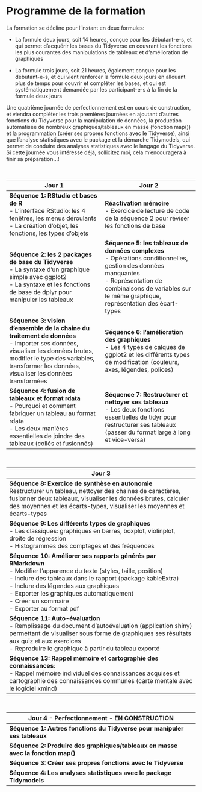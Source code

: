 # Programme de la formation

::: {align="justify"}
::: {align="justify"}
La formation se décline pour l'instant en deux formules:

-   La formule deux jours, soit 14 heures, conçue pour les débutant-e-s, et qui permet d'acquérir les bases du Tidyverse en couvrant les fonctions les plus courantes des manipulations de tableaux et d'amélioration de graphiques

-   La formule trois jours, soit 21 heures, également conçue pour les débutant-e-s, et qui vient renforcer la formule deux jours en allouant plus de temps pour couvrir et compléter les bases, et qui est systématiquement demandée par les participant-e-s à la fin de la formule deux jours

Une quatrième journée de perfectionnement est en cours de construction, et viendra compléter les trois premières journées en ajoutant d'autres fonctions du Tidyverse pour la manipulation de données, la production automatisée de nombreux graphiques/tableaux en masse (fonction map()) et la programmation (créer ses propres fonctions avec le Tidyverse), ainsi que l'analyse statistiques avec le package et la démarche Tidymodels, qui permet de conduire des analyses statistiques avec le langage du Tidyverse. Si cette journée vous intéresse déjà, sollicitez moi, cela m'encouragera à finir sa préparation...!
:::
:::

<br>

+--------------------------------------------------------------------------------------------------------------------------------------------------------------------------------------------------------------------------------+--------------------------------------------------------------------------------------------------------------------------------------------------------------------------------------------------------------------------+
| Jour 1                                                                                                                                                                                                                         | Jour 2                                                                                                                                                                                                                   |
+================================================================================================================================================================================================================================+==========================================================================================================================================================================================================================+
| **Séquence 1: RStudio et bases de R** <br>- L'interface RStudio: les 4 fenêtres, les menus déroulants<br>- La création d'objet, les fonctions, les types d'objets                                                              | **Réactivation mémoire** <br>- Exercice de lecture de code de la séquence 2 pour réviser les fonctions de base                                                                                                           |
+--------------------------------------------------------------------------------------------------------------------------------------------------------------------------------------------------------------------------------+--------------------------------------------------------------------------------------------------------------------------------------------------------------------------------------------------------------------------+
| **Séquence 2: les 2 packages de base du Tidyverse**<br>- La syntaxe d'un graphique simple avec ggplot2<br>- La syntaxe et les fonctions de base de dplyr pour manipuler les tableaux                                           | **Séquence 5: les tableaux de données complexes**<br>- Opérations conditionnelles, gestion des données manquantes<br>- Représentation de combinaisons de variables sur le même graphique, représentation des écart-types |
+--------------------------------------------------------------------------------------------------------------------------------------------------------------------------------------------------------------------------------+--------------------------------------------------------------------------------------------------------------------------------------------------------------------------------------------------------------------------+
| **Séquence 3: vision d'ensemble de la chaine du traitement de données**<br>- Importer ses données, visualiser les données brutes, modifier le type des variables, transformer les données, visualiser les données transformées | **Séquence 6: l'amélioration des graphiques**<br>- Les 4 types de calques de ggplot2 et les différents types de modification (couleurs, axes, légendes, polices)                                                         |
+--------------------------------------------------------------------------------------------------------------------------------------------------------------------------------------------------------------------------------+--------------------------------------------------------------------------------------------------------------------------------------------------------------------------------------------------------------------------+
| **Séquence 4: fusion de tableaux et format rdata**<br>- Pourquoi et comment fabriquer un tableau au format rdata<br>- Les deux manières essentielles de joindre des tableaux (collés et fusionnés)                             | **Séquence 7: Restructurer et nettoyer ses tableaux**<br>- Les deux fonctions essentielles de tidyr pour restructurer ses tableaux (passer du format large à long et vice-versa)                                         |
+--------------------------------------------------------------------------------------------------------------------------------------------------------------------------------------------------------------------------------+--------------------------------------------------------------------------------------------------------------------------------------------------------------------------------------------------------------------------+

<br>

+--------------------------------------------------------------------------------------------------------------------------------------------------------------------------------------------------------------------------------------------------------------------------------------------------------------------------------------+
| Jour 3                                                                                                                                                                                                                                                                                                                               |
+======================================================================================================================================================================================================================================================================================================================================+
| **Séquence 8: Exercice de synthèse en autonomie**<br>Restructurer un tableau, nettoyer des chaines de caractères, fusionner deux tableaux, visualiser les données brutes, calculer des moyennes et les écarts-types, visualiser les moyennes et écarts-types                                                                         |
+--------------------------------------------------------------------------------------------------------------------------------------------------------------------------------------------------------------------------------------------------------------------------------------------------------------------------------------+
| **Séquence 9: Les différents types de graphiques** <br>- Les classiques: graphiques en barres, boxplot, violinplot, droite de régression<br>- Histogrammes des comptages et des fréquences                                                                                                                                           |
+--------------------------------------------------------------------------------------------------------------------------------------------------------------------------------------------------------------------------------------------------------------------------------------------------------------------------------------+
| **Séquence 10: Améliorer ses rapports générés par RMarkdown**<br>- Modifier l'apparence du texte (styles, taille, position)<br>- Inclure des tableaux dans le rapport (package kableExtra)<br>- Inclure des légendes aux graphiques<br>- Exporter les graphiques automatiquement<br>- Créer un sommaire <br>- Exporter au format pdf |
+--------------------------------------------------------------------------------------------------------------------------------------------------------------------------------------------------------------------------------------------------------------------------------------------------------------------------------------+
| **Séquence 11: Auto-évaluation**<br>- Remplissage du document d'autoévaluation (application shiny) permettant de visualiser sous forme de graphiques ses résultats aux quiz et aux exercices<br>- Reproduire le graphique à partir du tableau exporté                                                                                |
+--------------------------------------------------------------------------------------------------------------------------------------------------------------------------------------------------------------------------------------------------------------------------------------------------------------------------------------+
| **Séquence 13: Rappel mémoire et cartographie des connaissances**:<br>- Rappel mémoire individuel des connaissances acquises et cartographie des connaissances communes (carte mentale avec le logiciel xmind)                                                                                                                       |
+--------------------------------------------------------------------------------------------------------------------------------------------------------------------------------------------------------------------------------------------------------------------------------------------------------------------------------------+

<br>

+---------------------------------------------------------------------------------------+
| Jour 4 - Perfectionnement - EN CONSTRUCTION                                           |
+=======================================================================================+
| **Séquence 1: Autres fonctions du Tidyverse pour manipuler ses tableaux**<br>         |
+---------------------------------------------------------------------------------------+
| **Séquence 2: Produire des graphiques/tableaux en masse avec la fonction map()** <br> |
+---------------------------------------------------------------------------------------+
| **Séquence 3: Créer ses propres fonctions avec le Tidyverse** <br>                    |
+---------------------------------------------------------------------------------------+
| **Séquence 4: Les analyses statistiques avec le package Tidymodels** <br>             |
+---------------------------------------------------------------------------------------+
